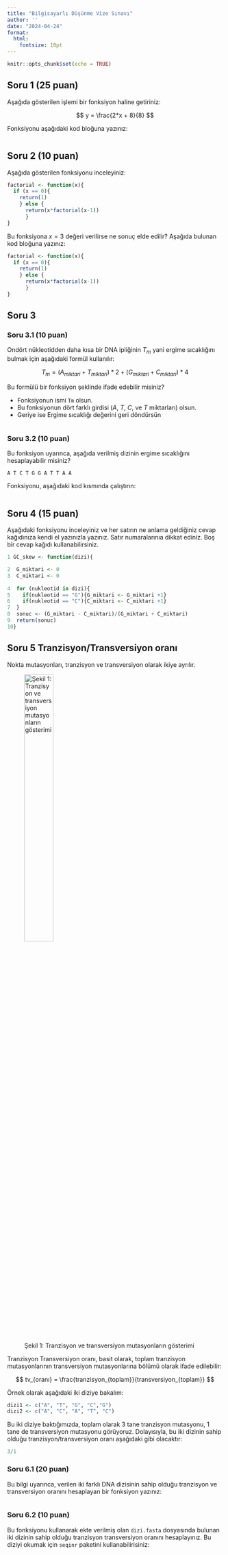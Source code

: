 ```yaml
---
title: "Bilgisayarlı Düşünme Vize Sınavı"
author: ''
date: "2024-04-24"
format:
  html:
    fontsize: 10pt
---
```


```r
knitr::opts_chunk$set(echo = TRUE)
```

## Soru 1 (25 puan)

Aşağıda gösterilen işlemi bir fonksiyon haline getiriniz:

$$
y = \frac{2*x + 8}{8}
$$

Fonksiyonu aşağıdaki kod bloğuna yazınız:

```r

```

## Soru 2 (10 puan)

Aşağıda gösterilen fonksiyonu inceleyiniz:

```r
factorial <- function(x){
  if (x == 0){
    return(1)
    } else {
      return(x*factorial(x-1))
      } 
}
```

Bu fonksiyona $x=3$ değeri verilirse ne sonuç elde edilir? Aşağıda bulunan kod bloğuna yazınız:

```r
factorial <- function(x){
  if (x == 0){
    return(1)
    } else {
      return(x*factorial(x-1))
      } 
}
```

## Soru 3

### Soru 3.1 (10 puan)

Ondört nükleotidden daha kısa bir DNA ipliğinin $T_m$ yani ergime sıcaklığını bulmak için aşağıdaki formül kullanılır:

$$
T_m = (A_{miktari} + T_{miktari}) * 2 + (G_{miktari} + C_{miktari}) * 4
$$

Bu formülü bir fonksiyon şeklinde ifade edebilir misiniz? 

+ Fonksiyonun ismi `Tm` olsun. 
+ Bu fonksiyonun dört farklı girdisi ($A$, $T$, $C$, ve $T$ miktarları) olsun. 
+ Geriye ise Ergime sıcaklığı değerini geri döndürsün

```r

```

### Soru 3.2 (10 puan)

Bu fonksiyon uyarınca, aşağıda verilmiş dizinin ergime sıcaklığını hesaplayabilir misiniz?

```
A T C T G G A T T A A
```

Fonksiyonu, aşağıdaki kod kısmında çalıştırın:

```r

```

## Soru 4 (15 puan)

Aşağıdaki fonksiyonu inceleyiniz ve her satırın ne anlama geldiğiniz cevap kağıdınıza kendi el yazınızla yazınız. Satır numaralarınıa dikkat ediniz. Boş bir cevap kağıdı kullanabilirsiniz.

```r
1 GC_skew <- function(dizi){

2  G_miktari <- 0
3  C_miktari <- 0
  
4  for (nukleotid in dizi){
5    if(nukleotid == "G"){G_miktari <- G_miktari +1}    
6    if(nukleotid == "C"){C_miktari <- C_miktari +1}
7  }
8  sonuc <- (G_miktari - C_miktari)/(G_miktari + C_miktari)
9  return(sonuc)
10}
```

## Soru 5 Tranzisyon/Transversiyon oranı

Nokta mutasyonları, tranzisyon ve transversiyon olarak ikiye ayrılır. 

![Şekil 1: Tranzisyon ve transversiyon mutasyonların gösterimi](https://upload.wikimedia.org/wikipedia/commons/thumb/8/8a/All_transitions_and_transversions.svg/800px-All_transitions_and_transversions.svg.png){ width=40% }

Tranzisyon Transversiyon oranı, basit olarak, toplam tranzisyon mutasyonlarının transversiyon mutasyonlarına bölümü olarak ifade edilebilir:

$$
tv_{oranı} = \frac{tranzisyon_{toplam}}{transversiyon_{toplam}}
$$

Örnek olarak aşağıdaki iki diziye bakalım:

```r
dizi1 <- c("A", "T", "G", "C","G")
dizi2 <- c("A", "C", "A", "T", "C")

```

Bu iki diziye baktığımızda, toplam olarak 3 tane tranzisyon mutasyonu, 1 tane de transversiyon mutasyonu görüyoruz. Dolayısıyla, bu iki dizinin sahip olduğu tranzisyon/transversiyon oranı aşağıdaki gibi olacaktır:

```r
3/1
```

### Soru 6.1 (20 puan)

Bu bilgi uyarınca, verilen iki farklı DNA dizisinin sahip olduğu tranzisyon ve transversiyon oranını hesaplayan bir fonksiyon yazınız:

```r

```

### Soru 6.2 (10 puan)

Bu fonksiyonu kullanarak ekte verilmiş olan `dizi.fasta` dosyasında bulunan iki dizinin sahip olduğu tranzisyon transversiyon oranını hesaplayınız. Bu diziyi okumak için `seqinr` paketini kullanabilirisiniz:

```r

```

